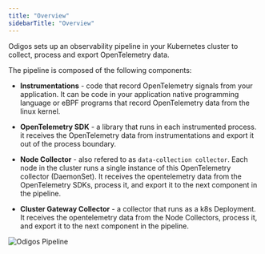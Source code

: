 ```yaml
---
title: "Overview"
sidebarTitle: "Overview"
---
```


Odigos sets up an observability pipeline in your Kubernetes cluster to collect, process and export OpenTelemetry data.

The pipeline is composed of the following components:

- **Instrumentations** - code that record OpenTelemetry signals from your application. 
It can be code in your application native programming language or eBPF programs that record OpenTelemetry data from the linux kernel.

- **OpenTelemetry SDK** - a library that runs in each instrumented process. it receives the OpenTelemetry data from instrumentations and export it out of the process boundary.

- **Node Collector** - also refered to as `data-collection collector`. Each node in the cluster runs a single instance of this OpenTelemetry collector (DaemonSet). 
It receives the opentelemetry data from the OpenTelemetry SDKs, process it, and export it to the next component in the pipeline.

- **Cluster Gateway Collector** - a collector that runs as a k8s Deployment. It receives the opentelemetry data from the Node Collectors, process it, and export it to the next component in the pipeline.

<Frame>
    <img src="/images/odigos_pipeline.png" alt="Odigos Pipeline" />
</Frame>